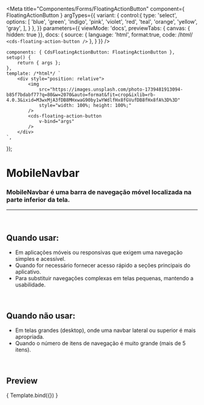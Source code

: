 
<Meta
	title="Componentes/Forms/FloatingActionButton"
	component={ FloatingActionButton }
	argTypes={{
		variant: {
			control:{
				type: 'select',
				options: [
					'blue',
					'green',
					'indigo',
					'pink',
					'violet',
					'red',
					'teal',
					'orange',
					'yellow',
					'gray',
				],
			}
		},
	}}
	parameters={{
		viewMode: 'docs',
		previewTabs: { canvas: { hidden: true }},
		docs: {
			source: {
				language: 'html',
				format:true,
				code: /*html*/ 
`<cds-floating-action-button />`
			},
		}
	}}
/>

	components: { CdsFloatingActionButton: FloatingActionButton },
	setup() {
		return { args };
	},
	template: /*html*/ `
		<div style="position: relative">
			<img
				src="https://images.unsplash.com/photo-1739481913094-b85f7bdabf77?q=80&w=2070&auto=format&fit=crop&ixlib=rb-4.0.3&ixid=M3wxMjA3fDB8MHxwaG90by1wYWdlfHx8fGVufDB8fHx8fA%3D%3D"
				style="width: 100%; height: 100%;"
			/>
			<cds-floating-action-button
				v-bind="args"
			/>
		</div>
	`,
});

# MobileNavbar

### MobileNavbar é uma barra de navegação móvel localizada na parte inferior da tela.
---
<br />

## Quando usar:
- Em aplicações móveis ou responsivas que exigem uma navegação simples e acessível.
- Quando for necessário fornecer acesso rápido a seções principais do aplicativo.
- Para substituir navegações complexas em telas pequenas, mantendo a usabilidade.

<br />

## Quando não usar:
- Em telas grandes (desktop), onde uma navbar lateral ou superior é mais apropriada.
- Quando o número de itens de navegação é muito grande (mais de 5 itens).

<br />

## Preview

<Canvas>
	<Story
		name="FloatingActionButton"
		args={{
			subItems: [
				{
					icon: 'document-outline',
					label: 'Documentos',
				},
				{
					icon: 'home-outline',
					label: 'Início',
				},
				{
					icon: 'edit-outline',
					label: 'Editar',
				}
			]
		}}
	>
		{ Template.bind({}) }
	</Story>
</Canvas>

<ArgsTable story="FloatingActionButton" />